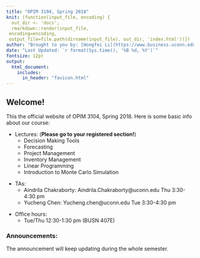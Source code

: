```yaml
---
title: "OPIM 3104, Spring 2018"
knit: (function(input_file, encoding) {
  out_dir <- 'docs';
  rmarkdown::render(input_file,
 encoding=encoding,
 output_file=file.path(dirname(input_file), out_dir, 'index.html'))})
author: "Brought to you by: [Hongfei Li](https://www.business.uconn.edu/person/hongfei-li/){target='_blank'}"
date: "Last Updated: `r format(Sys.time(), '%B %d, %Y')`"
fontsize: 12pt
output: 
  html_document:
    includes:
      in_header: "favicon.html"
---
```



## Welcome!

This the official website of OPIM 3104, Spring 2018. Here is some basic info about our course:

\vspace{1cm}

* Lectures: (__Please go to your registered section!__)
    * Decision Making Tools
    * Forecasting
    * Project Management
    * Inventory Management
    * Linear Programming
    * Introduction to Monte Carlo Simulation

\vspace{1cm}

* TAs:
    * Aindrila Chakraborty: Aindrila.Chakraborty@uconn.edu Thu 3:30-4:30 pm
    * Yucheng Chen: Yucheng.chen@uconn.edu Tue 3:30-4:30 pm

\vspace{1cm}

* Office hours:
    * Tue/Thu 12:30-1:30 pm (BUSN 407E)

\vspace{1cm}

### Announcements:

The announcement will keep updating during the whole semester.

\vspace{1cm}
